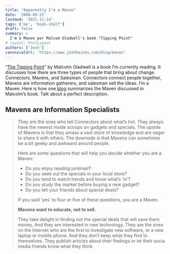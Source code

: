 ```yaml
---
title: "Apparently I'm a Maven"
date: '2008-09-22'
lastmod: '2021-11-14'
tags: ['me', 'book-shelf']
draft: false
summary: >
  I'm a Maven per Malcom Gladwell's book "Tipping Point"
# layout: PostLayout
authors: ['Josh']
canonicalUrl: 'https://www.joshhaines.com/blog/maven'
---
```


“[The Tipping Point](https://www.amazon.com/Tipping-Point-Little-Things-Difference/dp/0316346624)” by Malcolm Gladwell is a book I’m currently reading. It discusses how there are three types of people that bring about change. Connectors, Mavens, and Salesman. Connectors connect people together, Mavens are information gatherers, and salesman sell the ideas. I’m a Maven. Here is how one [blog](https://www.lifehack.org/articles/communication/know-your-strength-for-more-success-are-you-a-connector-a-maven-or-a-salesman.html) summarizes the Maven discussed in Malcolm’s book. Talk about a perfect description.

## Mavens are Information Specialists

> They are the ones who tell Connectors about what’s hot. They always have the newest inside scoops on gadgets and specials. The upside of Mavens is that they amass a vast store of knowledge and are eager to share it with others. The downside is that Mavens can sometimes be a bit geeky and awkward around people.
>
> Here are some questions that will help you decide whether you are a Maven:
>
> - Do you enjoy reading junkmail?
> - Do you seek out the specials in your local store?
> - Do you tend to watch trends and know what’s ‘in’?
> - Do you study the market before buying a new gadget?
> - Do you tell your friends about special deals?
>
> If you said ‘yes’ to four or five of these questions, you are a Maven.
>
> **Mavens want to educate, not to sell.**
>
> They take delight in finding out the special deals that will save them money. And they are interested in new technology. They are the ones on the Internet who are the first to investigate new software, or a new laptop or mobile phone. And they don’t keep what they find to themselves. They publish articles about their findings or let their socia media friends know what they think.
